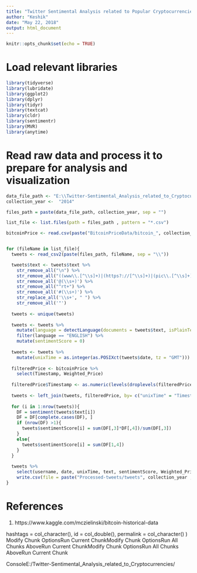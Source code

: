 ```yaml
---
title: "Twitter Sentimental Analysis related to Popular Cryptocurrencies"
author: "Keshik"
date: "May 22, 2018"
output: html_document
---
```


```r
knitr::opts_chunk$set(echo = TRUE)
```

# Load relevant libraries
```r
library(tidyverse)
library(lubridate)
library(ggplot2)
library(dplyr)
library(tidyr)
library(textcat)
library(cldr)
library(sentimentr)
library(MVR)
library(anytime)
```

# Read raw data and process it to prepare for analysis and visualization
```r
data_file_path <- "E:\\Twitter-Sentimental_Analysis_related_to_Cryptocurrencies\\TweetsData\\tweets"
collection_year <-  "2014"

files_path = paste(data_file_path, collection_year, sep = "")

list_file <- list.files(path = files_path , pattern = "*.csv")

bitcoinPrice <- read.csv(paste("BitcoinPriceData/bitcoin_", collection_year, "_prices.csv", sep = ""), sep = ",")


for (fileName in list_file){
  tweets <- read_csv2(paste(files_path, fileName, sep = "\\"))

  tweets$text <- tweets$text %>%
    str_remove_all("\n") %>%
    str_remove_all("((www\\.[^\\s]+)|(https?://[^\\s]+)|(pic\\.[^\\s]+))") %>%
    str_remove_all('@(\\s+)') %>%
    str_remove_all("^rt+") %>%
    str_remove_all('#(\\s+)') %>%
    str_replace_all('\\s+', " ") %>%
    str_remove_all('"')
  
  tweets <- unique(tweets)
    
  tweets <- tweets %>%
    mutate(language = detectLanguage(documents = tweets$text, isPlainText = TRUE)[,1]) %>%
    filter(language == "ENGLISH") %>%
    mutate(sentimentScore = 0)
  
  tweets <- tweets %>%
    mutate(unixTime = as.integer(as.POSIXct(tweets$date, tz = "GMT")))
  
  filteredPrice <- bitcoinPrice %>%
    select(Timestamp, Weighted_Price)
  
  filteredPrice$Timestamp <- as.numeric(levels(droplevels(filteredPrice$Timestamp)))
    
  tweets <- left_join(tweets, filteredPrice, by= c("unixTime" = "Timestamp"))
  
  for (i in 1:nrow(tweets)){
    DF = sentiment(tweets$text[i])
    DF = DF[complete.cases(DF), ]
    if (nrow(DF) >1){
      tweets$sentimentScore[i] = sum(DF[,3]*DF[,4])/sum(DF[,3])
    }
    else{
      tweets$sentimentScore[i] = sum(DF[1,4])
    }
  }
  
  tweets %>%
    select(username, date, unixTime, text, sentimentScore, Weighted_Price) %>%
    write.csv(file = paste("Processed-tweets/tweets", collection_year ,"/", fileName, sep = ""))
}


```


# References
1. https://www.kaggle.com/mczielinski/bitcoin-historical-data



  hashtags = col_character(),
  id = col_double(),
  permalink = col_character()
)
Modify Chunk OptionsRun Current ChunkModify Chunk OptionsRun All Chunks AboveRun Current ChunkModify Chunk OptionsRun All Chunks AboveRun Current Chunk

			
ConsoleE:/Twitter-Sentimental_Analysis_related_to_Cryptocurrencies/
			





